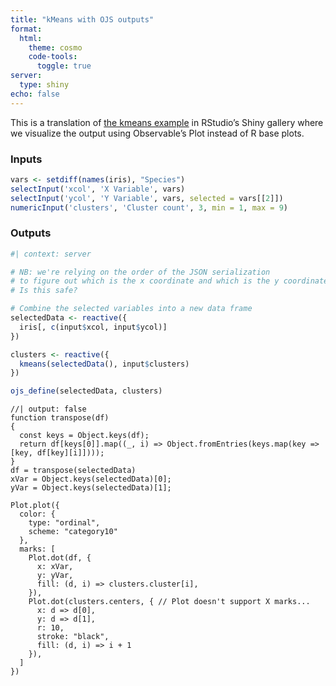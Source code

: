 ```yaml
---
title: "kMeans with OJS outputs"
format:
  html:
    theme: cosmo
    code-tools:
      toggle: true
server:
  type: shiny
echo: false
---
```


This is a translation of [the kmeans
example](https://shiny.rstudio.com/gallery/kmeans-example.html) in
RStudio's Shiny gallery where we visualize the output using Observable's Plot instead of R base plots.

### Inputs

```r
vars <- setdiff(names(iris), "Species")
selectInput('xcol', 'X Variable', vars)
selectInput('ycol', 'Y Variable', vars, selected = vars[[2]])
numericInput('clusters', 'Cluster count', 3, min = 1, max = 9)
```

### Outputs

```r
#| context: server

# NB: we're relying on the order of the JSON serialization
# to figure out which is the x coordinate and which is the y coordinate.
# Is this safe?

# Combine the selected variables into a new data frame
selectedData <- reactive({
  iris[, c(input$xcol, input$ycol)]
})

clusters <- reactive({
  kmeans(selectedData(), input$clusters)
})

ojs_define(selectedData, clusters)
```

```ojs
//| output: false
function transpose(df)
{
  const keys = Object.keys(df);
  return df[keys[0]].map((_, i) => Object.fromEntries(keys.map(key => [key, df[key][i]])));
}
df = transpose(selectedData)
xVar = Object.keys(selectedData)[0];
yVar = Object.keys(selectedData)[1];
```

```ojs
Plot.plot({
  color: {
    type: "ordinal",
    scheme: "category10"
  },
  marks: [
    Plot.dot(df, {
      x: xVar,
      y: yVar,
      fill: (d, i) => clusters.cluster[i],
    }),
    Plot.dot(clusters.centers, { // Plot doesn't support X marks...
      x: d => d[0],
      y: d => d[1],
      r: 10,
      stroke: "black",
      fill: (d, i) => i + 1
    }),
  ]
})
```
